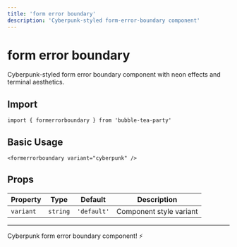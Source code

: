 ```yaml
---
title: 'form error boundary'
description: 'Cyberpunk-styled form-error-boundary component'
---
```


# form error boundary

Cyberpunk-styled form error boundary component with neon effects and terminal aesthetics.

## Import

```svelte
import { formerrorboundary } from 'bubble-tea-party'
```

## Basic Usage

```svelte
<formerrorboundary variant="cyberpunk" />
```

## Props

| Property | Type | Default | Description |
|----------|------|---------|-------------|
| `variant` | `string` | `'default'` | Component style variant |

---

Cyberpunk form error boundary component! ⚡
